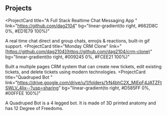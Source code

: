 ## Projects
<ProjectCard
  title="A Full Stack Realtime Chat Messaging App "
  link="https://github.com/dag2104"
  bg="linear-gradient(to right, #662D8C 0%, #ED1E79 100%)"
>
  A real time chat direct and group chats, emojis & reactions, built-in gif
  support.
</ProjectCard>
<ProjectCard
  title="Monday CRM Clone"
  link="[https://github.com/dag2104](https://github.com/dag2104/crm-clone)"
  bg="linear-gradient(to right, #009245 0%, #FCEE21 100%)"
>
  Built a multiple pages CRM system that can create new tickets, edit existing tickets, and delete tickets using modern
technologies.
</ProjectCard>
<ProjectCard
  title="Quadruped Bot "
  link="https://drive.google.com/drive/u/1/folders/1rN4bhC2X_MjEpF4JATZFtSWLV_4Iix--?usp=sharing"
  bg="linear-gradient(to right, #D585FF 0%, #00FFEE 100%)"
>
  A Quadruped Bot is a 4 legged bot. It is made of 3D printed anatomy and has 12
  Degree of Freedoms.
</ProjectCard>
